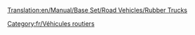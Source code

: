 [[Translation:en/Manual/Base Set/Road Vehicles/Rubber Trucks]]

{{fr/Vehicule routier|nom      = Camion de caoutchouc Balogh
  |img      = Balogh_Rubber_Truck.png
  |prix     = 4 797£ (9 594$)
  |vitesse  = 48 km/h (30 mph)
  |annualite= 421£ (842$)
  |design   = 1936
  |vie      = 15
  |capacite = 17000 litres de caoutchouc
}}
{{fr/Vehicule routier|nom      = Camion de caoutchouc Uhl
  |img      = Uhl_Rubber_Truck.png
  |prix     = 6 027£ (12 054$)
  |vitesse  = 88 km/h (55 mph)
  |annualite= 787£ (1 574$)
  |design   = 1977
  |vie      = 15
  |capacite = 19000 litres de caoutchouc
}}
{{fr/Vehicule routier|nom      = Camion de caoutchouc RMT
  |img      = RMT_Rubber_Truck.png
  |prix     = 6 437£ (12 874$)
  |vitesse  = 112 km/h (70 mph)
  |annualite= 1 125£ (2 250$)
  |design   = 2011
  |vie      = 15
  |capacite = 22000 litres de caoutchouc
}}

[[Category:fr/Véhicules routiers]]